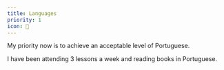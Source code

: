 ```yaml
---
title: Languages
priority: 1
icon: 💬
---
```


My priority now is to achieve an acceptable level of Portuguese.

I have been attending 3 lessons a week and reading books in Portuguese.
